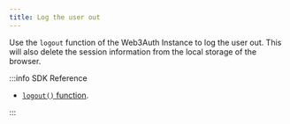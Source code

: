 ```yaml
---
title: Log the user out
---
```


Use the `logout` function of the Web3Auth Instance to log the user out. This will also delete the
session information from the local storage of the browser.

:::info SDK Reference

- [`logout()` function](/sdk/sfa/sfa-js/usage#logging-out-the-user).

:::
